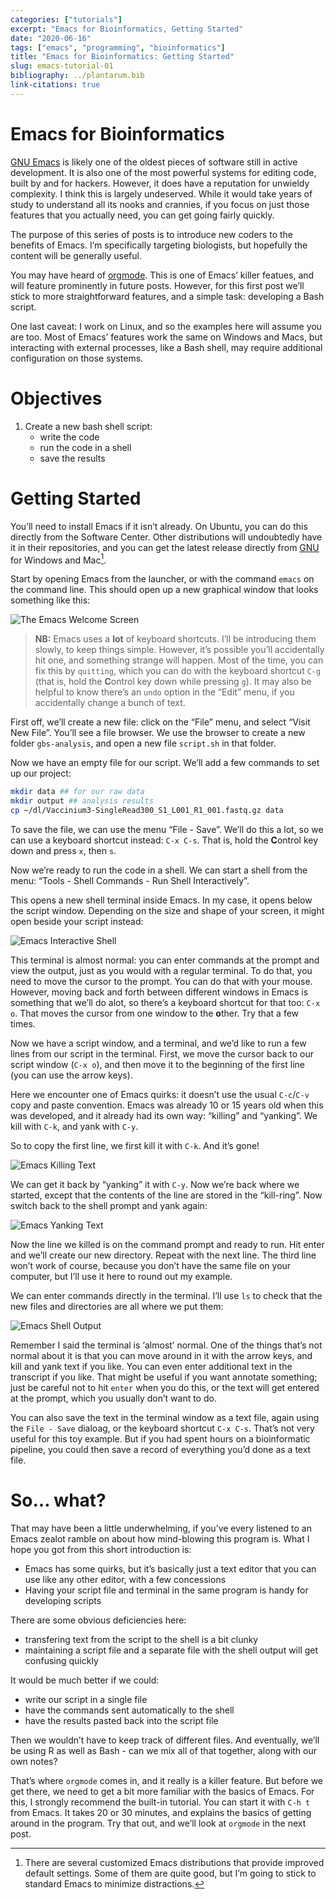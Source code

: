 ```yaml
---
categories: ["tutorials"]
excerpt: "Emacs for Bioinformatics, Getting Started"
date: "2020-06-16"
tags: ["emacs", "programming", "bioinformatics"]
title: "Emacs for Bioinformatics: Getting Started"
slug: emacs-tutorial-01
bibliography: ../plantarum.bib
link-citations: true
---
```


# Emacs for Bioinformatics
[GNU Emacs](https://www.gnu.org/software/emacs/ "Emacs webpage") is likely one of the oldest pieces of software still in active development. It is also one of the most powerful systems for editing code, built by and for hackers. However, it does have a reputation for unwieldy complexity. I think this is largely undeserved. While it would take years of study to understand all its nooks and crannies, if you focus on just those features that you actually need, you can get going fairly quickly.

The purpose of this series of posts is to introduce new coders to the benefits of Emacs. I'm specifically targeting biologists, but hopefully the content will be generally useful.

You may have heard of [orgmode](https://orgmode.org/ "Orgmode Website"). This is one of Emacs' killer featues, and will feature prominently in future posts. However, for this first post we'll stick to more straightforward features, and a simple task: developing a Bash script.

One last caveat: I work on Linux, and so the examples here will assume you are too. Most of Emacs' features work the same on Windows and Macs, but interacting with external processes, like a Bash shell, may require additional configuration on those systems.

# Objectives
1. Create a new bash shell script:
   - write the code
   - run the code in a shell
   - save the results
   
# Getting Started
You'll need to install Emacs if it isn't already. On Ubuntu, you can do this directly from the Software Center. Other distributions will undoubtedly have it in their repositories, and you can get the latest release directly from [GNU](https://www.gnu.org/software/emacs/ "GNU Emacs") for Windows and Mac[^1]. 

Start by opening Emacs from the launcher, or with the command `emacs` on the command line. This should open up a new graphical window that looks something like this:

![](/images/emacs-start.jpg "The Emacs Welcome Screen")

> **NB:** Emacs uses a **lot** of keyboard shortcuts. I'll be introducing them slowly, to keep things simple. However, it's possible you'll accidentally hit one, and something strange will happen. Most of the time, you can fix this by `quitting`, which you can do with the keyboard shortcut `C-g` (that is, hold the **C**ontrol key down while pressing `g`). It may also be helpful to know there's an `undo` option in the "Edit" menu, if you accidentally change a bunch of text.

First off, we'll create a new file: click on the "File" menu, and select "Visit New File". You'll see a file browser. We use the browser to create a new folder `gbs-analysis`, and open a new file `script.sh` in that folder.

Now we have an empty file for our script. We'll add a few commands to set up our project:

```bash
mkdir data ## for our raw data
mkdir output ## analysis results
cp ~/dl/Vaccinium3-SingleRead300_S1_L001_R1_001.fastq.gz data
```

To save the file, we can use the menu "File - Save". We'll do this a lot, so we can use a keyboard shortcut instead: `C-x C-s`. That is, hold the **C**ontrol key down and press `x`, then `s`.

Now we're ready to run the code in a shell. We can start a shell from the menu: "Tools - Shell Commands - Run Shell Interactively". 

This opens a new shell terminal inside Emacs. In my case, it opens below the script window. Depending on the size and shape of your screen, it might open beside your script instead:

![](/images/emacs-shell.jpg "Emacs Interactive Shell")

This terminal is almost normal: you can enter commands at the prompt and view the output, just as you would with a regular terminal. To do that, you need to move the cursor to the prompt. You can do that with your mouse. However, moving back and forth between different windows in Emacs is something that we'll do alot, so there's a keyboard shortcut for that too: `C-x o`. That moves the cursor from one window to the **o**ther. Try that a few times.

Now we have a script window, and a terminal, and we'd like to run a few lines from our script in the terminal. First, we move the cursor back to our script window (`C-x o`), and then move it to the beginning of the first line (you can use the arrow keys). 

Here we encounter one of Emacs quirks: it doesn't use the usual `C-c`/`C-v` copy and paste convention. Emacs was already 10 or 15 years old when this was developed, and it already had its own way: "killing" and "yanking". We kill with `C-k`, and yank with `C-y`.

So to copy the first line, we first kill it with `C-k`. And it's gone!

![](/images/emacs-kill.jpg "Emacs Killing Text")

We can get it back by "yanking" it with `C-y`. Now we're back where we started, except that the contents of the line are stored in the "kill-ring". Now switch back to the shell prompt and yank again:

![](/images/emacs-yank.jpg "Emacs Yanking Text")

Now the line we killed is on the command prompt and ready to run. Hit enter and we'll create our new directory. Repeat with the next line. The third line won't work of course, because you don't have the same file on your computer, but I'll use it here to round out my example.

We can enter commands directly in the terminal. I'll use `ls` to check that the new files and directories are all where we put them:

![](/images/emacs-shell-output.jpg "Emacs Shell Output")

Remember I said the terminal is 'almost' normal. One of the things that's not normal about it is that you can move around in it with the arrow keys, and kill and yank text if you like. You can even enter additional text in the transcript if you like. That might be useful if you want annotate something; just be careful not to hit `enter` when you do this, or the text will get entered at the prompt, which you usually don't want to do.

You can also save the text in the terminal window as a text file, again using the `File - Save` dialoag, or the keyboard shortcut `C-x C-s`. That's not very useful for this toy example. But if you had spent hours on a bioinformatic pipeline, you could then save a record of everything you'd done as a text file.

# So... what?

That may have been a little underwhelming, if you've every listened to an Emacs zealot ramble on about how mind-blowing this program is. What I hope you got from this short introduction is:

- Emacs has some quirks, but it's basically just a text editor that you can use like any other editor, with a few concessions
- Having your script file and terminal in the same program is handy for developing scripts

There are some obvious deficiencies here:

- transfering text from the script to the shell is a bit clunky
- maintaining a script file and a separate file with the shell output will get confusing quickly

It would be much better if we could:

- write our script in a single file
- have the commands sent automatically to the shell
- have the results pasted back into the script file

Then we wouldn't have to keep track of different files. And eventually, we'll be using R as well as Bash - can we mix all of that together, along with our own notes?

That's where `orgmode` comes in, and it really is a killer feature. But before we get there, we need to get a bit more familiar with the basics of Emacs. For this, I strongly recommend the built-in tutorial. You can start it with `C-h t` from Emacs. It takes 20 or 30 minutes, and explains the basics of getting around in the program. Try that out, and we'll look at `orgmode` in the next post.


[^1]: There are several customized Emacs distributions that provide improved default settings. Some of them are quite good, but I'm going to stick to standard Emacs to minimize distractions.

